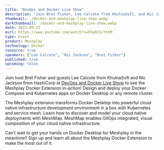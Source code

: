 ```yaml
---
title: "DevOps and Docker Live Show"
description: "Join Bret Fisher, Lee Calcote from KhulnaSoft, and Nic Jackson from HashiCorp on the DevOps and Docker Live Show. Witness the Meshplay Docker Extension in action as it transforms Docker Desktop into a robust cloud-native infrastructure development environment."
thumbnail: ./docker-and-meshplay-live-show.webp
darkthumbnail: ./docker-and-meshplay-live-show.webp
date: 2022-09-22 
eurl: https://www.youtube.com/watch?v=FkwD2icthXM
type: Event
product: Meshplay
technology: Docker
resource: true
speakers: ["Lee Calcote", "Nic Jackson", "Bret Fisher"]
published: true
upcoming: false
---
```



Join host Bret Fisher and guests <Link to="/community/members/lee-calcote">Lee Calcote</Link> from KhulnaSoft and <Link to="/community/members/nic-jackson">Nic Jackson</Link> from HashiCorp at <a href="https://www.linkedin.com/events/servicemeshfordocker-withmesher6977705316406730752/about/">DevOps and Docker Live Show</a> to see the <Link to="/docker-extension-meshplay">Meshplay Docker Extension</Link> in-action! Design and deploy your Docker Compose and Kubernetes apps on Docker Desktop or any remote cluster.

The Meshplay extension transforms Docker Desktop into powerful cloud native infrastructure development environment in a box with Kubernetes and service mesh. Learn how to discover and model your cloud native deployments with <Link to="/cloud-native-management/meshmap">MeshMap</Link>. MeshMap enables GitOps integrated, visual composition of your cloud native infrastructure. 

Can’t wait to get your hands on Docker Desktop for Meshplay in the meantime? Sign up and learn all about the <Link to="/docker-extension-meshplay">Meshplay Docker Extension</Link> to make the most out of it.
